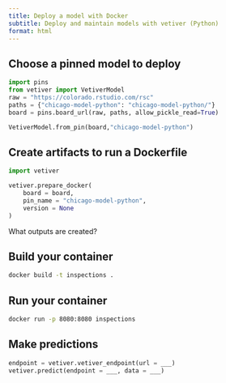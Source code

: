 ```yaml
---
title: Deploy a model with Docker
subtitle: Deploy and maintain models with vetiver (Python)
format: html
---
```


## Choose a pinned model to deploy

```python
import pins
from vetiver import VetiverModel
raw = "https://colorado.rstudio.com/rsc"
paths = {"chicago-model-python": "chicago-model-python/"}
board = pins.board_url(raw, paths, allow_pickle_read=True)

VetiverModel.from_pin(board,"chicago-model-python")
```

## Create artifacts to run a Dockerfile

```python
import vetiver

vetiver.prepare_docker(
    board = board, 
    pin_name = "chicago-model-python",
    version = None
)
```

What outputs are created?

## Build your container

```bash
docker build -t inspections .
```

## Run your container

```bash
docker run -p 8080:8080 inspections
```

## Make predictions

```python
endpoint = vetiver.vetiver_endpoint(url = ___)
vetiver.predict(endpoint = ___, data = ___)
```